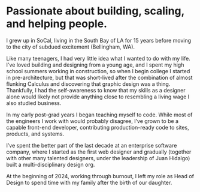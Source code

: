 # Passionate about building, scaling, and helping people.

I grew up in SoCal, living in the South Bay of LA for 15 years before moving to the city of subdued excitement (Bellingham, WA). 

Like many teenagers, I had very little idea what I wanted to do with my life. I've loved building and designing from a young age, and I spent my high school summers working in construction, so when I begin college I started in pre-architecture, but that was short-lived after the combination of almost flunking Calculus and discovering that graphic design was a thing. Thankfully, I had the self-awareness to know that my skills as a designer alone would likely not provide anything close to resembling a living wage I also studied business.

In my early post-grad years I began teaching myself to code. While most of the engineers I work with would probably disagree, I’ve grown to be a capable front-end developer, contributing production-ready code to sites, products, and systems.

I’ve spent the better part of the last decade at an enterprise software company, where I started as the first web designer and gradually (together with other many talented designers, under the leadership of Juan Hidalgo) built a multi-disciplinary design org.

At the beginning of 2024, working through burnout, I left my role as Head of Design to spend time with my family after the birth of our daughter.